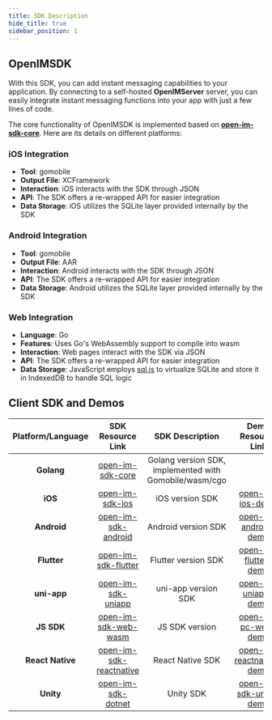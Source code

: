 ```yaml
---
title: SDK Description
hide_title: true
sidebar_position: 1
---
```


## OpenIMSDK 

With this SDK, you can add instant messaging capabilities to your application. By connecting to a self-hosted **OpenIMServer** server, you can easily integrate instant messaging functions into your app with just a few lines of code.

The core functionality of OpenIMSDK is implemented based on **[open-im-sdk-core](https://github.com/openimsdk/openim-sdk-core)**. Here are its details on different platforms:

### iOS Integration

- **Tool**: gomobile
- **Output File**: XCFramework
- **Interaction**: iOS interacts with the SDK through JSON
- **API**: The SDK offers a re-wrapped API for easier integration
- **Data Storage**: iOS utilizes the SQLite layer provided internally by the SDK

### Android Integration

- **Tool**: gomobile
- **Output File**: AAR
- **Interaction**: Android interacts with the SDK through JSON
- **API**: The SDK offers a re-wrapped API for easier integration
- **Data Storage**: Android utilizes the SQLite layer provided internally by the SDK

### Web Integration

- **Language**: Go
- **Features**: Uses Go's WebAssembly support to compile into wasm
- **Interaction**: Web pages interact with the SDK via JSON
- **API**: The SDK offers a re-wrapped API for easier integration
- **Data Storage**: JavaScript employs [sql.js](https://sql.js.org/) to virtualize SQLite and store it in IndexedDB to handle SQL logic

## Client SDK and Demos

| Platform/Language | SDK Resource Link                                                                                   | SDK Description                                               | Demo Resource Link                                                                                    | Description       |
|:-----------------:|:---------------------------------------------------------------------------------------------------:|:-----------------------------------------------------------------------------------------:|:-----------------------------------------------------------------------------------------------------:|:-----------------:|
| **Golang**        | [open-im-sdk-core](https://github.com/openimsdk/open-im-sdk-core)                                  | Golang version SDK, implemented with Gomobile/wasm/cgo                                   |                                                                                                       |                   |
| **iOS**           | [open-im-sdk-ios](https://github.com/openimsdk/open-im-sdk-ios)                                     | iOS version SDK                                                                           | [open-im-ios-demo](https://github.com/openimsdk/open-im-ios-demo)                                    | iOS Demo         |
| **Android**       | [open-im-sdk-android](https://github.com/openimsdk/open-im-sdk-android)                             | Android version SDK                                                                       | [open-im-android-demo](https://github.com/openimsdk/open-im-android-demo)                            | Android Demo     |
| **Flutter**       | [open-im-sdk-flutter](https://github.com/openimsdk/open-im-sdk-flutter)                             | Flutter version SDK                                                                       | [open-im-flutter-demo](https://github.com/openimsdk/open-im-flutter-demo)                            | Flutter Demo     |
| **uni-app**       | [open-im-sdk-uniapp](https://github.com/openimsdk/open-im-sdk-uniapp)                               | uni-app version SDK                                                                       | [open-im-uniapp-demo](https://github.com/openimsdk/open-im-uniapp-demo)                              | uni-app Demo     |
| **JS SDK**        | [open-im-sdk-web-wasm](https://github.com/openimsdk/open-im-sdk-web-wasm)                           | JS SDK version                                                                            | [open-im-pc-web-demo](https://github.com/openimsdk/openim-electron-demo)                             | Electron Demo    |
| **React Native**  | [open-im-sdk-reactnative](https://github.com/openimsdk/open-im-sdk-reactnative)                    | React Native SDK                                                                          | [open-im-reactnative-demo](https://github.com/openimsdk/openim-reactnative-demo)                     | React Native Demo|
| **Unity**         | [open-im-sdk-dotnet](https://github.com/openimsdk/open-im-sdk-dotnet.git)       |               Unity SDK                      | [open-im-sdk-unity-demo](https://github.com/openimsdk/open-im-sdk-unity.git)    | Unity Demo |